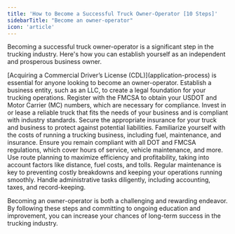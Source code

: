 ```yaml
---
title: 'How to Become a Successful Truck Owner-Operator [10 Steps]'
sidebarTitle: "Become an owner-operator"
icon: 'article'
---
```


Becoming a successful truck owner-operator is a significant step in the trucking industry. Here's how you can establish yourself as an independent and prosperous business owner.

<Steps>
  <Step title="Get Your CDL">
    [Acquiring a Commercial Driver’s License (CDL)](application-process) is essential for anyone looking to become an owner-operator.
  </Step>

  <Step title="Form a Business">
    Establish a business entity, such as an LLC, to create a legal foundation for your trucking operations.
  </Step>

  <Step title="File for USDOT and MC Numbers">
    Register with the FMCSA to obtain your USDOT and Motor Carrier (MC) numbers, which are necessary for compliance.
  </Step>

  <Step title="Purchase or Lease a Truck">
    Invest in or lease a reliable truck that fits the needs of your business and is compliant with industry standards.
  </Step>

  <Step title="Obtain Insurance">
    Secure the appropriate insurance for your truck and business to protect against potential liabilities.
  </Step>

  <Step title="Understand Owner-Operator Expenses">
    Familiarize yourself with the costs of running a trucking business, including fuel, maintenance, and insurance.
  </Step>

  <Step title="Stay Compliant">
    Ensure you remain compliant with all DOT and FMCSA regulations, which cover hours of service, vehicle maintenance, and more.
  </Step>

  <Step title="Plan Your Routes">
    Use route planning to maximize efficiency and profitability, taking into account factors like distance, fuel costs, and tolls.
  </Step>

  <Step title="Maintain Your Equipment">
    Regular maintenance is key to preventing costly breakdowns and keeping your operations running smoothly.
  </Step>

  <Step title="Manage Your Business">
    Handle administrative tasks diligently, including accounting, taxes, and record-keeping.
  </Step>
</Steps>

Becoming an owner-operator is both a challenging and rewarding endeavor. By following these steps and committing to ongoing education and improvement, you can increase your chances of long-term success in the trucking industry.
